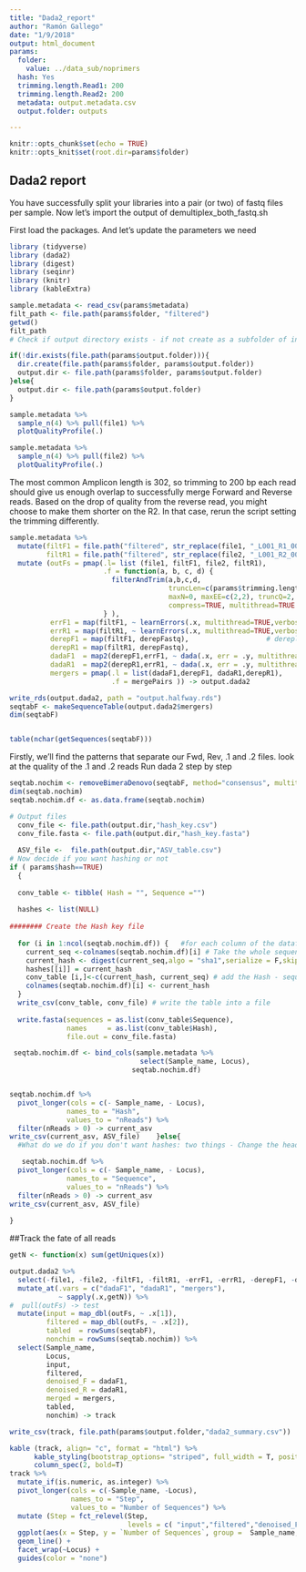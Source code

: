 ```yaml
---
title: "Dada2_report"
author: "Ramón Gallego"
date: "1/9/2018"
output: html_document
params:
  folder: 
    value: ../data_sub/noprimers
  hash: Yes
  trimming.length.Read1: 200
  trimming.length.Read2: 200
  metadata: output.metadata.csv
  output.folder: outputs

---
```


```r

knitr::opts_chunk$set(echo = TRUE)
knitr::opts_knit$set(root.dir=params$folder)
```

## Dada2 report

You have successfully split your libraries into a pair (or two) of fastq files per sample. Now let's import the output of demultiplex_both_fastq.sh

First load the packages. And let's update the parameters we need
```r

library (tidyverse)
library (dada2)
library (digest)
library (seqinr)
library (knitr)
library (kableExtra)

sample.metadata <- read_csv(params$metadata)
filt_path <- file.path(params$folder, "filtered")
getwd()
filt_path
# Check if output directory exists - if not create as a subfolder of input dir

if(!dir.exists(file.path(params$output.folder))){
  dir.create(file.path(params$folder, params$output.folder))
  output.dir <- file.path(params$folder, params$output.folder)
}else{
  output.dir <- file.path(params$output.folder)
}

```

```r


sample.metadata %>% 
  sample_n(4) %>% pull(file1) %>% 
  plotQualityProfile(.)

sample.metadata %>% 
  sample_n(4) %>% pull(file2) %>% 
  plotQualityProfile(.)

```

The most common Amplicon length is 302, so trimming to 200 bp each read should give us enough overlap to successfully merge Forward and Reverse reads. Based on the drop of quality from the reverse read, you might choose to make them shorter on the R2. In that case, rerun the script setting the trimming differently.

```r

sample.metadata %>% 
  mutate(filtF1 = file.path("filtered", str_replace(file1, "_L001_R1_001.fastq_sub.fastq", "_F1_filt.fastq.gz")),
         filtR1 = file.path("filtered", str_replace(file2, "_L001_R2_001.fastq_sub.fastq", "_R1_filt.fastq.gz"))) %>% 
  mutate (outFs = pmap(.l= list (file1, filtF1, file2, filtR1),
                       .f = function(a, b, c, d) {
                         filterAndTrim(a,b,c,d,
                                       truncLen=c(params$trimming.length.Read1,params$trimming.length.Read2),
                                       maxN=0, maxEE=c(2,2), truncQ=2, rm.phix=TRUE,
                                       compress=TRUE, multithread=TRUE )
                       } ),
          errF1 = map(filtF1, ~ learnErrors(.x, multithread=TRUE,verbose = 0)),     # Calculate errors
          errR1 = map(filtR1, ~ learnErrors(.x, multithread=TRUE,verbose = 0)),
          derepF1 = map(filtF1, derepFastq),                   # dereplicate seqs
          derepR1 = map(filtR1, derepFastq),
          dadaF1  = map2(derepF1,errF1, ~ dada(.x, err = .y, multithread = TRUE)),  # dada2
          dadaR1  = map2(derepR1,errR1, ~ dada(.x, err = .y, multithread = TRUE)),
          mergers = pmap(.l = list(dadaF1,derepF1, dadaR1,derepR1),                 # merge things
                         .f = mergePairs )) -> output.dada2

write_rds(output.dada2, path = "output.halfway.rds")
seqtabF <- makeSequenceTable(output.dada2$mergers)
dim(seqtabF)


table(nchar(getSequences(seqtabF)))

```
Firstly, we'll find the patterns that separate our Fwd, Rev, .1 and .2 files. look at the quality of the .1 and .2 reads
Run dada 2 step by step
```r
seqtab.nochim <- removeBimeraDenovo(seqtabF, method="consensus", multithread=TRUE)
dim(seqtab.nochim)
seqtab.nochim.df <- as.data.frame(seqtab.nochim)
```


```r
# Output files
  conv_file <- file.path(output.dir,"hash_key.csv")
  conv_file.fasta <- file.path(output.dir,"hash_key.fasta")
  
  ASV_file <-  file.path(output.dir,"ASV_table.csv")
# Now decide if you want hashing or not
if ( params$hash==TRUE)
  {
  
  conv_table <- tibble( Hash = "", Sequence ="")
  
  hashes <- list(NULL)
 
######## Create the Hash key file
  
  for (i in 1:ncol(seqtab.nochim.df)) {   #for each column of the dataframe
    current_seq <-colnames(seqtab.nochim.df)[i] # Take the whole sequence from each column of the dataframe
    current_hash <- digest(current_seq,algo = "sha1",serialize = F,skip = "auto") # Hash it so it is both shorter and unique
    hashes[[i]] = current_hash
    conv_table [i,]<-c(current_hash, current_seq) # add the Hash - sequence conversion to a table
    colnames(seqtab.nochim.df)[i] <- current_hash
  }
  write_csv(conv_table, conv_file) # write the table into a file
  
  write.fasta(sequences = as.list(conv_table$Sequence),
              names     = as.list(conv_table$Hash),
              file.out = conv_file.fasta)

 seqtab.nochim.df <- bind_cols(sample.metadata %>% 
                                select(Sample_name, Locus),
                              seqtab.nochim.df)


seqtab.nochim.df %>% 
  pivot_longer(cols = c(- Sample_name, - Locus),
              names_to = "Hash",
              values_to = "nReads") %>% 
  filter(nReads > 0) -> current_asv
write_csv(current_asv, ASV_file)    }else{
  #What do we do if you don't want hashes: two things - Change the header of the ASV table, write only one file

   seqtab.nochim.df %>% 
  pivot_longer(cols = c(- Sample_name, - Locus),
              names_to = "Sequence",
              values_to = "nReads") %>% 
  filter(nReads > 0) -> current_asv
write_csv(current_asv, ASV_file) 
  
}
```


##Track the fate of all reads
```r

getN <- function(x) sum(getUniques(x))

output.dada2 %>% 
  select(-file1, -file2, -filtF1, -filtR1, -errF1, -errR1, -derepF1, -derepR1) %>% 
  mutate_at(.vars = c("dadaF1", "dadaR1", "mergers"),
            ~ sapply(.x,getN)) %>% 
#  pull(outFs) -> test
  mutate(input = map_dbl(outFs, ~ .x[1]),
         filtered = map_dbl(outFs, ~ .x[2]),
         tabled  = rowSums(seqtabF),
         nonchim = rowSums(seqtab.nochim)) %>% 
  select(Sample_name,
         Locus,
         input,
         filtered,
         denoised_F = dadaF1,
         denoised_R = dadaR1,
         merged = mergers,
         tabled,
         nonchim) -> track

write_csv(track, file.path(params$output.folder,"dada2_summary.csv"))

kable (track, align= "c", format = "html") %>%
      kable_styling(bootstrap_options= "striped", full_width = T, position = "center") %>%
      column_spec(2, bold=T) 
track %>% 
  mutate_if(is.numeric, as.integer) %>% 
  pivot_longer(cols = c(-Sample_name, -Locus),
               names_to = "Step",
               values_to = "Number of Sequences") %>% 
  mutate (Step = fct_relevel(Step, 
                             levels = c( "input","filtered","denoised_F" ,"denoised_R" , "merged" , "tabled", "nonchim"))) %>% 
  ggplot(aes(x = Step, y = `Number of Sequences`, group =  Sample_name, color = Sample_name)) +
  geom_line() +
  facet_wrap(~Locus) +
  guides(color = "none")

```
